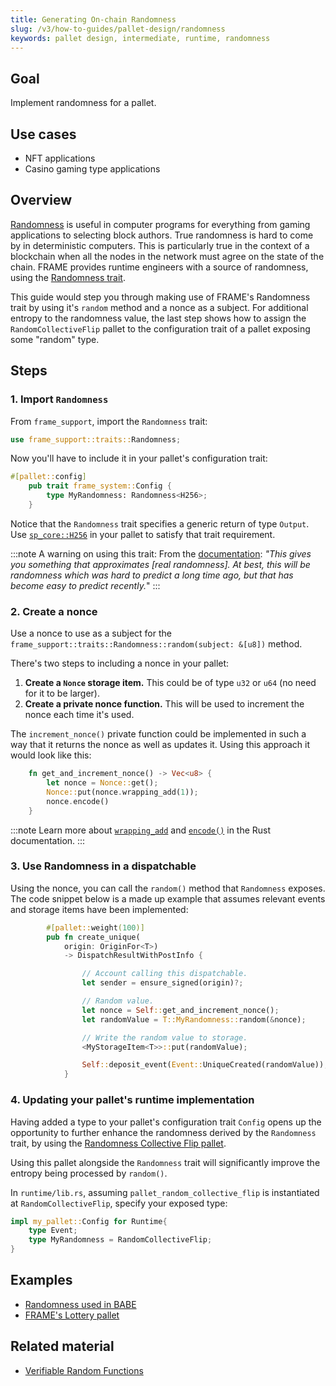 ```yaml
---
title: Generating On-chain Randomness
slug: /v3/how-to-guides/pallet-design/randomness
keywords: pallet design, intermediate, runtime, randomness
---
```


## Goal

Implement randomness for a pallet.

## Use cases
- NFT applications
- Casino gaming type applications

## Overview

[Randomness][randomness-kb] is useful in computer programs for everything from gaming applications to selecting block 
authors. True randomness is hard to come by in deterministic computers. This is particularly true in the context 
of a blockchain when all the nodes in the network must agree on the state of the chain. FRAME provides runtime engineers
with a source of randomness, using the [Randomness trait][randomness-rustdocs].

This guide would step you through making use of FRAME's Randomness trait by using it's `random` method and a nonce as a subject. 
For additional entropy to the randomness value, the last step shows how to assign the `RandomCollectiveFlip` pallet
to the configuration trait of a pallet exposing some "random" type.


## Steps

### 1. Import `Randomness`

From `frame_support`, import the `Randomness` trait:

```rust
use frame_support::traits::Randomness;
```

Now you'll have to include it in your pallet's configuration trait:

```rust
#[pallet::config]
	pub trait frame_system::Config {
        type MyRandomness: Randomness<H256>; 
    }

```

Notice that the `Randomness` trait specifies a generic return of type `Output`. Use [`sp_core::H256`][h256-rustdocs] in your pallet
to satisfy that trait requirement. 

:::note A warning on using this trait:
From the [documentation][randomness-rustdocs]: *"This gives you something that approximates [real randomness]. At best, this will be 
randomness which was hard to predict a long time ago, but that has become easy to predict recently.*"
:::

### 2. Create a nonce 

Use a nonce to use as a subject for the `frame_support::traits::Randomness::random(subject: &[u8])` method.

There's two steps to including a nonce in your pallet:  
1. **Create a `Nonce` storage item.** This could be of type `u32` or `u64` (no need for it to be larger).
2. **Create a private nonce function.** This will be used to increment the nonce each time it's used.

The `increment_nonce()` private function could be implemented in such a way that it returns the nonce as well as 
updates it. Using this approach it would look like this:

```rust
    fn get_and_increment_nonce() -> Vec<u8> {
        let nonce = Nonce::get();
        Nonce::put(nonce.wrapping_add(1));
        nonce.encode()
    }
```
:::note
Learn more about [`wrapping_add`][wrappingadd-rustdocs] and [`encode()`][encode-rustdocs] in the Rust documentation. 
:::

### 3. Use Randomness in a dispatchable

Using the nonce, you can call the `random()` method that `Randomness` exposes. The code snippet below is a made up example
that assumes relevant events and storage items have been implemented:

```rust
        #[pallet::weight(100)]
        pub fn create_unique(
			origin: OriginFor<T>) 
			-> DispatchResultWithPostInfo {

                // Account calling this dispatchable.
                let sender = ensure_signed(origin)?;

                // Random value.
				let nonce = Self::get_and_increment_nonce();
                let randomValue = T::MyRandomness::random(&nonce);

                // Write the random value to storage.
                <MyStorageItem<T>>::put(randomValue);

                Self::deposit_event(Event::UniqueCreated(randomValue));
            }
```
### 4. Updating your pallet's runtime implementation

Having added a type to your pallet's configuration trait `Config` opens up the opportunity to further enhance the
randomness derived by the `Randomness` trait, by using the [Randomness Collective Flip pallet][rcf-pallet-rustdocs].

Using this pallet alongside the `Randomness` trait will significantly improve the entropy being processed by `random()`.

In `runtime/lib.rs`, assuming `pallet_random_collective_flip` is instantiated at `RandomCollectiveFlip`, specify your exposed 
type:

```rust
impl my_pallet::Config for Runtime{
    type Event;
    type MyRandomness = RandomCollectiveFlip;
}

```

## Examples

- [Randomness used in BABE](https://github.com/paritytech/substrate/blob/master/frame/babe/src/randomness.rs)
- [FRAME's Lottery pallet](https://github.com/paritytech/substrate/blob/master/frame/lottery/src/lib.rs#L471)

## Related material

- [Verifiable Random Functions](https://en.wikipedia.org/wiki/Verifiable_random_function)

[randomness-kb]: https://substrate.dev/docs/en/knowledgebase/runtime/randomness
[randomness-rustdocs]: https://substrate.dev/rustdocs/v3.0.0/frame_support/traits/trait.Randomness.html
[h256-rustdocs]: https://substrate.dev/rustdocs/v3.0.0/sp_core/struct.H256.html
[encode-rustdocs]: https://substrate.dev/rustdocs/v3.0.0/frame_support/dispatch/trait.Encode.html#method.encode
[wrappingadd-rustdocs]: https://substrate.dev/rustdocs/v3.0.0/funty/trait.IsInteger.html#tymethod.wrapping_add
[rcf-pallet-rustdocs]: https://substrate.dev/rustdocs/v3.0.0/pallet_randomness_collective_flip/index.html